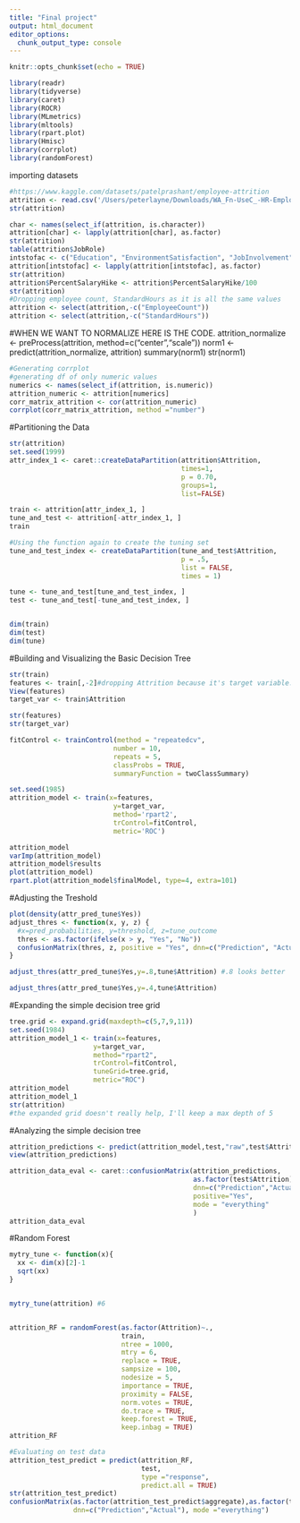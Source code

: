 ```yaml
---
title: "Final project"
output: html_document
editor_options: 
  chunk_output_type: console
---
```


```r
knitr::opts_chunk$set(echo = TRUE)
```

```r
library(readr)
library(tidyverse)
library(caret)
library(ROCR)
library(MLmetrics)
library(mltools)
library(rpart.plot)
library(Hmisc)
library(corrplot)
library(randomForest)

```
importing datasets
```r
#https://www.kaggle.com/datasets/patelprashant/employee-attrition
attrition <- read.csv('/Users/peterlayne/Downloads/WA_Fn-UseC_-HR-Employee-Attrition 2.csv')
str(attrition)
```

```r
char <- names(select_if(attrition, is.character))
attrition[char] <- lapply(attrition[char], as.factor)
str(attrition)
table(attrition$JobRole)
intstofac <- c("Education", "EnvironmentSatisfaction", "JobInvolvement", "JobLevel", "JobSatisfaction", "PerformanceRating", "RelationshipSatisfaction", "StockOptionLevel", "WorkLifeBalance")
attrition[intstofac] <- lapply(attrition[intstofac], as.factor)
str(attrition)
attrition$PercentSalaryHike <- attrition$PercentSalaryHike/100
str(attrition)
#Dropping employee count, StandardHours as it is all the same values
attrition <- select(attrition,-c("EmployeeCount"))
attrition <- select(attrition,-c("StandardHours"))
```

#WHEN WE WANT TO NORMALIZE HERE IS THE CODE.
attrition_normalize <- preProcess(attrition, method=c("center","scale"))
norm1 <- predict(attrition_normalize, attrition)
summary(norm1)
str(norm1)

```r
#Generating corrplot
#generating df of only numeric values
numerics <- names(select_if(attrition, is.numeric))
attrition_numeric <- attrition[numerics]
corr_matrix_attrition <- cor(attrition_numeric)
corrplot(corr_matrix_attrition, method ="number")
```
#Partitioning the Data
```r
str(attrition)
set.seed(1999)
attr_index_1 <- caret::createDataPartition(attrition$Attrition,
                                           times=1,
                                           p = 0.70,
                                           groups=1,
                                           list=FALSE)

train <- attrition[attr_index_1, ]
tune_and_test <- attrition[-attr_index_1, ]
train

#Using the function again to create the tuning set
tune_and_test_index <- createDataPartition(tune_and_test$Attrition,
                                           p = .5,
                                           list = FALSE,
                                           times = 1)

tune <- tune_and_test[tune_and_test_index, ]
test <- tune_and_test[-tune_and_test_index, ]


dim(train)
dim(test) 
dim(tune)
```
#Building and Visualizing the Basic Decision Tree
```r
str(train)
features <- train[,-2]#dropping Attrition because it's target variable. 
View(features)
target_var <- train$Attrition 

str(features)
str(target_var)

fitControl <- trainControl(method = "repeatedcv",
                          number = 10,
                          repeats = 5,
                          classProbs = TRUE,
                          summaryFunction = twoClassSummary) 

set.seed(1985)
attrition_model <- train(x=features,
                          y=target_var,
                          method='rpart2',
                          trControl=fitControl,
                          metric='ROC')

attrition_model
varImp(attrition_model)
attrition_model$results
plot(attrition_model)
rpart.plot(attrition_model$finalModel, type=4, extra=101)
```
#Adjusting the Treshold
```r
plot(density(attr_pred_tune$Yes))
adjust_thres <- function(x, y, z) {
  #x=pred_probabilities, y=threshold, z=tune_outcome
  thres <- as.factor(ifelse(x > y, "Yes", "No"))
  confusionMatrix(thres, z, positive = "Yes", dnn=c("Prediction", "Actual"), mode = "everything")
}

adjust_thres(attr_pred_tune$Yes,y=.8,tune$Attrition) #.8 looks better

adjust_thres(attr_pred_tune$Yes,y=.4,tune$Attrition)

```
#Expanding the simple decision tree grid
```r
tree.grid <- expand.grid(maxdepth=c(5,7,9,11))
set.seed(1984)
attrition_model_1 <- train(x=features,
                     y=target_var,
                     method="rpart2",
                     trControl=fitControl,
                     tuneGrid=tree.grid,
                     metric="ROC")
attrition_model
attrition_model_1
str(attrition)
#the expanded grid doesn't really help, I'll keep a max depth of 5
```
#Analyzing the simple decision tree
```r
attrition_predictions <- predict(attrition_model,test,"raw",test$Attrition)
view(attrition_predictions)

attrition_data_eval <- caret::confusionMatrix(attrition_predictions, 
                                              as.factor(test$Attrition),
                                              dnn=c("Prediction","Actual"),
                                              positive="Yes",
                                              mode = "everything"
                                              )
attrition_data_eval
```
#Random Forest
```r
mytry_tune <- function(x){
  xx <- dim(x)[2]-1
  sqrt(xx)
}


mytry_tune(attrition) #6


attrition_RF = randomForest(as.factor(Attrition)~.,
                            train,
                            ntree = 1000,       
                            mtry = 6,         
                            replace = TRUE,     
                            sampsize = 100,     
                            nodesize = 5,       
                            importance = TRUE,   
                            proximity = FALSE,    
                            norm.votes = TRUE,  
                            do.trace = TRUE,     
                            keep.forest = TRUE, 
                            keep.inbag = TRUE) 
attrition_RF

#Evaluating on test data
attrition_test_predict = predict(attrition_RF,
                                 test,
                                 type ="response",
                                 predict.all = TRUE)
str(attrition_test_predict)
confusionMatrix(as.factor(attrition_test_predict$aggregate),as.factor(test$Attrition), positive="1",
                dnn=c("Prediction","Actual"), mode ="everything")
```

